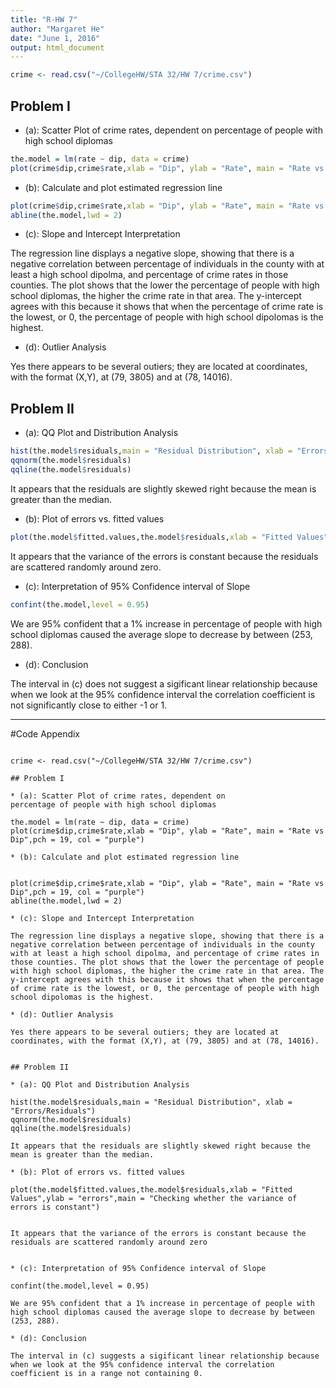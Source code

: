 ---
title: "R-HW 7"
author: "Margaret He"
date: "June 1, 2016"
output: html_document
---

```{r,echo = FALSE}
crime <- read.csv("~/CollegeHW/STA 32/HW 7/crime.csv")
```

## Problem I

* (a): Scatter Plot of crime rates, dependent on
percentage of people with high school diplomas 

```{r,echo = FALSE}
the.model = lm(rate ~ dip, data = crime)
plot(crime$dip,crime$rate,xlab = "Dip", ylab = "Rate", main = "Rate vs Dip",pch = 19, col = "purple")
```

* (b): Calculate and plot estimated regression line

```{r,echo = FALSE}
plot(crime$dip,crime$rate,xlab = "Dip", ylab = "Rate", main = "Rate vs Dip",pch = 19, col = "purple")
abline(the.model,lwd = 2)
```

* (c): Slope and Intercept Interpretation

The regression line displays a negative slope, showing that there is a negative correlation between percentage of individuals in the county with at least a high school dipolma, and percentage of crime rates in those counties. The plot shows that the lower the percentage of people with high school diplomas, the higher the crime rate in that area. The y-intercept agrees with this because it shows that when the percentage of crime rate is the lowest, or 0, the percentage of people with high school dipolomas is the highest. 

* (d): Outlier Analysis

Yes there appears to be several outiers; they are located at coordinates, with the format (X,Y), at (79, 3805) and at (78, 14016). 


## Problem II

* (a): QQ Plot and Distribution Analysis 

```{r,echo = FALSE}
hist(the.model$residuals,main = "Residual Distribution", xlab = "Errors/Residuals")
qqnorm(the.model$residuals)
qqline(the.model$residuals)
```

It appears that the residuals are slightly skewed right because the mean is greater than the median.

* (b): Plot of errors vs. fitted values 
```{r,echo = FALSE}
plot(the.model$fitted.values,the.model$residuals,xlab = "Fitted Values",ylab = "errors",main = "Checking whether the variance of errors is constant")

```

It appears that the variance of the errors is constant because the residuals are scattered randomly around zero. 



* (c): Interpretation of 95% Confidence interval of Slope
```{r,echo = FALSE}
confint(the.model,level = 0.95)
```
We are 95% confident that a 1% increase in percentage of people with high school diplomas caused the average slope to decrease by between (253, 288).

* (d): Conclusion 

The interval in (c) does not suggest a sigificant linear relationship because when we look at the 95% confidence interval the correlation coefficient is not significantly close to either -1 or 1.


*******

#Code Appendix

```

crime <- read.csv("~/CollegeHW/STA 32/HW 7/crime.csv")

## Problem I

* (a): Scatter Plot of crime rates, dependent on
percentage of people with high school diplomas 

the.model = lm(rate ~ dip, data = crime)
plot(crime$dip,crime$rate,xlab = "Dip", ylab = "Rate", main = "Rate vs Dip",pch = 19, col = "purple")

* (b): Calculate and plot estimated regression line


plot(crime$dip,crime$rate,xlab = "Dip", ylab = "Rate", main = "Rate vs Dip",pch = 19, col = "purple")
abline(the.model,lwd = 2)

* (c): Slope and Intercept Interpretation

The regression line displays a negative slope, showing that there is a negative correlation between percentage of individuals in the county with at least a high school dipolma, and percentage of crime rates in those counties. The plot shows that the lower the percentage of people with high school diplomas, the higher the crime rate in that area. The y-intercept agrees with this because it shows that when the percentage of crime rate is the lowest, or 0, the percentage of people with high school dipolomas is the highest. 

* (d): Outlier Analysis

Yes there appears to be several outiers; they are located at coordinates, with the format (X,Y), at (79, 3805) and at (78, 14016). 


## Problem II

* (a): QQ Plot and Distribution Analysis 

hist(the.model$residuals,main = "Residual Distribution", xlab = "Errors/Residuals")
qqnorm(the.model$residuals)
qqline(the.model$residuals)

It appears that the residuals are slightly skewed right because the mean is greater than the median.

* (b): Plot of errors vs. fitted values 

plot(the.model$fitted.values,the.model$residuals,xlab = "Fitted Values",ylab = "errors",main = "Checking whether the variance of errors is constant")


It appears that the variance of the errors is constant because the residuals are scattered randomly around zero


* (c): Interpretation of 95% Confidence interval of Slope

confint(the.model,level = 0.95)

We are 95% confident that a 1% increase in percentage of people with high school diplomas caused the average slope to decrease by between (253, 288).

* (d): Conclusion 

The interval in (c) suggests a sigificant linear relationship because when we look at the 95% confidence interval the correlation coefficient is in a range not containing 0.

```

